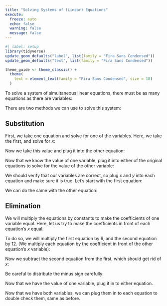 ```yaml
---
title: "Solving Systems of (Linear) Equations"
execute:
  freeze: auto
  echo: false
  warning: false
  message: false
---
```


```r
#| label: setup
library(tidyverse)
update_geom_defaults("label", list(family = "Fira Sans Condensed"))
update_geom_defaults("text", list(family = "Fira Sans Condensed"))

theme_guide <- theme_classic() + 
  theme(
    text = element_text(family = "Fira Sans Condensed", size = 18)
  )

```

To solve a system of simultaneous linear equations, there must be as many equations as there are variables:

\begin{align*}
12x+4y&=36 \\
6x-3y&=3 \\
\end{align*}

There are two methods we can use to solve this system:

## Substitution

First, we take one equation and solve for one of the variables. Here, we take the first, and solve for $x$: 

\begin{align*}
 		12x+4y&=36\\
 		12x&=36-4y\\
 		x&=3-\frac{1}{3}y\\
 		\end{align*}

Now we take this value and plug it into the other equation: 

\begin{align*}
 		6x-3y&=3\\
 		6(3-\frac{1}{3}y)-3y&=3\\
 	 		18-2y-3y&=3\\
 	 		18-5y&=3\\
 	 		-5y&=-15\\
 	 		y&=3\\
 		\end{align*}

Now that we know the value of one variable, plug it into either of the original equations to solve for the value of the other variable:

\begin{align*}
 		12x+4y&=36\\
 		12x+4(3)&=36\\
 		12x+12&=36\\
 		12x&=24\\
 		x&=2\\
 		\end{align*}

We should verify that our variables are correct, so plug $x$ and $y$ into each equation and make sure it is true. Let's start with the first equation:

\begin{align*}
 		12x+4y&=36\\
 		12(2)+4(3)&=36\\
 		24+12&=36 \checkmark \\
 		\end{align*}

We can do the same with the other equation:

\begin{align*}
 		6x-3y&=3\\
 		6(2)-3(3)&=3\\
 		12-9&=3 \checkmark \\
 		\end{align*}

## Elimination

We will multiply the equations by constants to make the coefficients of one variable equal. Here, let us try to make the coefficients in front of each equation's $x$ equal.

\begin{align*}
		[12x+4y&=36]*6\\
		[6x-3y&=3]*12\\
	\end{align*}

To do so, we will multiply the first equation by 6, and the second equation by 12. (We multiply each equation by the coefficient in front of the other equation's $x$ variable):  

\begin{align*}
		72x+24y&=216\\
		72x-36y&=36
	\end{align*}

Now we subtract the second equation from the first, which should get rid of $x$:

\begin{align*}
		72x+24y&=216\\
		-[72x-36y&=36]\\	
	\end{align*}

Be careful to distribute the minus sign carefully:

\begin{align*}
		[72x-72x]+[24y-(-36y)]&=[216-36]\\
		60y&=180\\
		y&=3\\
	\end{align*}

Now that we have the value of one variable, plug it in to either equation.

\begin{align*}
 		12x+4y&=36\\
 		12x+4(3)&=36\\
 		12x+12&=36\\
 		12x&=24\\
 		x&=2\\
 		\end{align*}
 
Now that we have both variables, we can plug them in to each equation to double check them, same as before.
